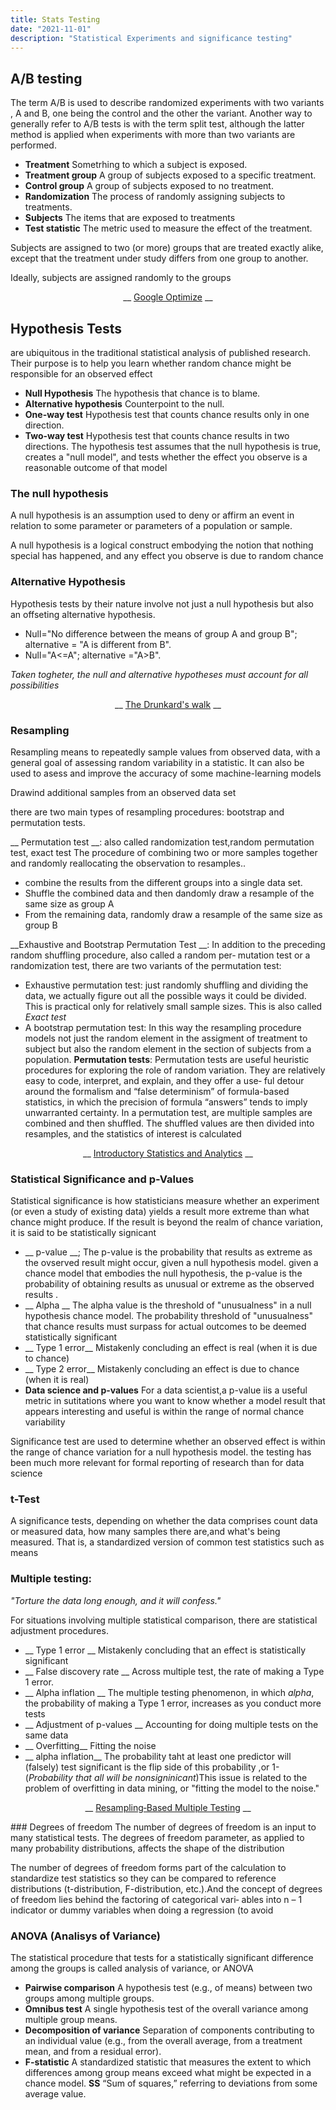 ```yaml
---
title: Stats Testing  
date: "2021-11-01"
description: "Statistical Experiments and significance testing"
---
```


## A/B testing
The term A/B is used to describe randomized experiments with two variants , A and B, one being the control and the other the variant. Another way to generally refer to A/B tests is with the term split test, although the latter method is applied when experiments with more than two variants are performed.
- __Treatment__		Sometrhing to which a subject is exposed.
- __Treatment group__ 	A group of subjects exposed to a specific treatment.
- __Control group__ 	A group of subjects exposed to no treatment.
- __Randomization__	The process of randomly assigning subjects to treatments.
- __Subjects__ 		The items that are exposed to treatments 
- __Test statistic__ 	The metric used to measure the effect of the treatment. 

Subjects are assigned to two (or more) groups that are treated exactly alike, except that the treatment under study differs from one group to another.

Ideally, subjects are assigned randomly to the groups

<center>
__ <a href="https://optimize.google.com/" class="link  white hover-white-60" target="_blank">Google Optimize</a> __

</center>


## Hypothesis Tests
are ubiquitous in the traditional statistical analysis of published research. Their purpose is to help you learn whether random chance might be responsible for an observed effect

- __Null Hypothesis__		The hypothesis that chance is to blame.
- __Alternative hypothesis__ 	Counterpoint to the null.
- __One-way test__ 		Hypothesis test that counts chance results only in one direction.
- __Two-way test__		Hypothesis test that counts chance results in two directions.
The hypothesis test assumes that the null hypothesis is true, creates a "null model", and tests whether the effect you observe is a reasonable outcome of that model

### The null hypothesis

A null hypothesis is an assumption used to deny or affirm an event in relation to some parameter or parameters of a population or sample.

A null hypothesis is a logical construct embodying the notion that nothing special has happened, and any effect you observe is due to random chance

### Alternative Hypothesis

Hypothesis tests by their nature involve not just a null hypothesis but also an offseting alternative hypothesis.

- Null="No difference between the means of group A and group B"; alternative = "A is different from B".
- Null="A<=A"; alternative ="A>B".

_Taken togheter, the null and alternative hypotheses must account for all possibilities_

<center>

__ <a href="https://en.wikipedia.org/wiki/The_Drunkard%27s_Walk" class="link  white hover-white-60" target="_blank">The Drunkard's walk</a> __

</center>

### Resampling
Resampling means to repeatedly sample values from observed data, with a general goal of assessing random variability in a statistic. It can also be used to asess and improve the accuracy of some machine-learning models

Drawind  additional samples from an observed data set

there are two main types of resampling procedures: bootstrap and permutation tests.

__ Permutation test __: also called randomization test,random permutation test, exact test
The procedure of combining two or more samples together and randomly reallocating the observation to resamples..
- combine the results from the different groups into a single data set.
- Shuffle the combined data and then dandomly draw a resample of the same size as group A
- From the remaining data, randomly draw a resample of the same size as group B

__Exhaustive and Bootstrap Permutation Test __:
In addition to the preceding random shuffling procedure, also called a random per‐ mutation test or a randomization test, there are two variants of the permutation test:
- Exhaustive permutation test: just randomly shuffling and dividing the data, we actually figure out all the possible ways it could be divided. This is practical only for relatively small sample sizes. This is also called _Exact test_
- A bootstrap permutation test: In this way the resampling procedure models not just the random element in the assigment of treatment to subject but also the random element in the section of subjects from a population. 
__Permutation tests__:
Permutation tests are useful heuristic procedures for exploring the role of random variation. They are relatively easy to code, interpret, and explain, and they offer a use‐ ful detour around the formalism and “false determinism” of formula-based statistics, in which the precision of formula “answers” tends to imply unwarranted certainty.
In a permutation test, are multiple samples are combined and then shuffled.
The shuffled values are then divided into resamples, and the statistics of interest is calculated

<center>

__ <a href="https://www.amazon.com/-/es/Peter-C-Bruce/dp/1118881354" class="link  white hover-white-60" target="_blank">Introductory Statistics and Analytics</a> __

</center>

### Statistical Significance and p-Values
Statistical significance is how statisticians measure whether an experiment (or even a study of existing data) yields a result more extreme than what chance might produce. If the result is beyond the realm of chance variation, it is said to be statistically signicant
- __ p-value __; The p-value is the probability that results as extreme as the ovserved result might occur, given a null hypothesis model. given a chance model that embodies the null hypothesis, the p-value is the probability of obtaining results as unusual or extreme as the observed results .
 - __ Alpha __ The alpha value is the threshold of "unusualness" in a null hypothesis chance model. The probability threshold of "unusualness" that chance results must surpass for actual outcomes to be deemed statistically significant
- __ Type 1 error__ Mistakenly concluding an effect is real (when it is due to chance)
- __ Type 2 error__ Mistakenly concluding an effect is due to chance (when it is real)
- __Data science and p-values__ For a data scientist,a p-value iis a useful metric in sutitations where you want to know whether a model result that appears interesting and useful is within the range of normal chance variability

Significance test are used to determine whether an observed effect is within the range of chance variation for a null hypothesis model. the testing has been much more relevant for formal reporting of research than for data science

### t-Test
A significance tests, depending on whether the data comprises count data or measured data, how many samples there are,and what's being measured. That is, a standardized version of common test statistics such as means

### Multiple testing:
_"Torture the data long enough, and it will confess."_

For situations involving multiple statistical comparison, there are statistical adjustment procedures.
- __ Type 1 error __ Mistakenly concluding that an effect is statistically significant
- __ False discovery rate __ Across multiple test, the rate of making a Type 1 error.
- __ Alpha inflation __ The multiple testing phenomenon, in which _alpha_, the probability of making a Type 1 error, increases as you conduct more tests
- __ Adjustment of p-values __ Accounting for doing multiple tests on the same data
- __ Overfitting__ Fitting the noise
- __ alpha inflation__ The probability taht at least one predictor will (falsely) test significant is the flip side of this probability ,or 1-(_Probability that all will be nonsigninicant_)This issue is related to the problem of overfitting in data mining, or "fitting the model to the noise."


<center>

__ <a href="https://www.amazon.com/-/es/Peter-H-Westfall/dp/0471557617" class="link  white hover-white-60" target="_blank">Resampling‑Based Multiple Testing</a> __

</center>
### Degrees of freedom
The number of degrees of freedom is an input to many statistical tests. The degrees of freedom parameter, as applied to many probability distributions, affects the shape of the distribution

The number of degrees of freedom forms part of the calculation to standardize test statistics so they can be compared to reference distributions (t-distribution, F-distribution, etc.).And the concept of degrees of freedom lies behind the factoring of categorical vari‐ ables into n – 1 indicator or dummy variables when doing a regression (to avoid

### ANOVA (Analisys of Variance)

The statistical procedure that tests for a statistically significant difference among the groups is called analysis of variance, or ANOVA
- __Pairwise comparison__ A hypothesis test (e.g., of means) between two groups among multiple groups.
- __Omnibus test__ A single hypothesis test of the overall variance among multiple group means.
- __Decomposition of variance__ Separation of components contributing to an individual value (e.g., from the overall average, from a treatment mean, and from a residual error).
- __F-statistic__ A standardized statistic that measures the extent to which differences among group means exceed what might be expected in a chance model. 
__SS__ “Sum of squares,” referring to deviations from some average value.






